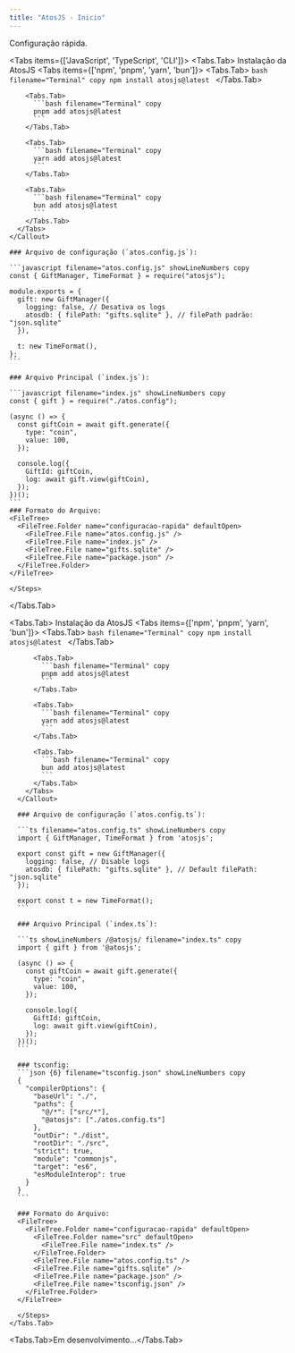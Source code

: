 ```yaml
---
title: "AtosJS - Inicio"
---
```




<Home />

<div style={{ display: 'flex', alignItems: 'center', gap: '0.5rem', fontSize: '2rem', fontWeight: 'bold' }}>
  <FaCogs size="3rem" />
  <span>Configuração rápida.</span>
</div>

<Tabs items={['JavaScript', 'TypeScript', 'CLI']}>
  <Tabs.Tab>
  <Steps>
    <Callout type="info">
      Instalação da AtosJS
      <Tabs items={['npm', 'pnpm', 'yarn', 'bun']}>
        <Tabs.Tab>
          ```bash filename="Terminal" copy
          npm install atosjs@latest
          ```
        </Tabs.Tab>

        <Tabs.Tab>
          ```bash filename="Terminal" copy
          pnpm add atosjs@latest
          ```
        </Tabs.Tab>

        <Tabs.Tab>
          ```bash filename="Terminal" copy
          yarn add atosjs@latest
          ```
        </Tabs.Tab>

        <Tabs.Tab>
          ```bash filename="Terminal" copy
          bun add atosjs@latest
          ```
        </Tabs.Tab>
      </Tabs>
    </Callout>

    ### Arquivo de configuração (`atos.config.js`):

    ```javascript filename="atos.config.js" showLineNumbers copy
    const { GiftManager, TimeFormat } = require("atosjs");

    module.exports = {
      gift: new GiftManager({
        logging: false, // Desativa os logs
        atosdb: { filePath: "gifts.sqlite" }, // filePath padrão: "json.sqlite"
      }),

      t: new TimeFormat(),
    };
    ```

    ### Arquivo Principal (`index.js`):

    ```javascript filename="index.js" showLineNumbers copy
    const { gift } = require("./atos.config");

    (async () => {
      const giftCoin = await gift.generate({
        type: "coin",
        value: 100,
      });

      console.log({
        GiftId: giftCoin,
        log: await gift.view(giftCoin),
      });
    })();
    ```
    ### Formato do Arquivo:
    <FileTree>
      <FileTree.Folder name="configuracao-rapida" defaultOpen>
        <FileTree.File name="atos.config.js" />
        <FileTree.File name="index.js" />
        <FileTree.File name="gifts.sqlite" />
        <FileTree.File name="package.json" />
      </FileTree.Folder>
    </FileTree>

    </Steps>
  </Tabs.Tab>

  <Tabs.Tab>
    <Steps>
      <Callout type="info">
        Instalação da AtosJS
        <Tabs items={['npm', 'pnpm', 'yarn', 'bun']}>
          <Tabs.Tab>
            ```bash filename="Terminal" copy
            npm install atosjs@latest
            ```
          </Tabs.Tab>

          <Tabs.Tab>
            ```bash filename="Terminal" copy
            pnpm add atosjs@latest
            ```
          </Tabs.Tab>

          <Tabs.Tab>
            ```bash filename="Terminal" copy
            yarn add atosjs@latest
            ```
          </Tabs.Tab>

          <Tabs.Tab>
            ```bash filename="Terminal" copy
            bun add atosjs@latest
            ```
          </Tabs.Tab>
        </Tabs>
      </Callout>

      ### Arquivo de configuração (`atos.config.ts`):

      ```ts filename="atos.config.ts" showLineNumbers copy
      import { GiftManager, TimeFormat } from 'atosjs';

      export const gift = new GiftManager({
        logging: false, // Disable logs
        atosdb: { filePath: "gifts.sqlite" }, // Default filePath: "json.sqlite"
      });

      export const t = new TimeFormat();
      ```

      ### Arquivo Principal (`index.ts`):

      ```ts showLineNumbers /@atosjs/ filename="index.ts" copy
      import { gift } from '@atosjs';

      (async () => {
        const giftCoin = await gift.generate({
          type: "coin",
          value: 100,
        });

        console.log({
          GiftId: giftCoin,
          log: await gift.view(giftCoin),
        });
      })();
      ```

      ### tsconfig:
      ```json {6} filename="tsconfig.json" showLineNumbers copy
      {
        "compilerOptions": {
          "baseUrl": "./",
          "paths": {
            "@/*": ["src/*"],
            "@atosjs": ["./atos.config.ts"]
          },
          "outDir": "./dist",
          "rootDir": "./src",
          "strict": true,
          "module": "commonjs",
          "target": "es6",
          "esModuleInterop": true
        }
      }
      ```

      ### Formato do Arquivo:
      <FileTree>
        <FileTree.Folder name="configuracao-rapida" defaultOpen>
          <FileTree.Folder name="src" defaultOpen>
            <FileTree.File name="index.ts" />
          </FileTree.Folder>
          <FileTree.File name="atos.config.ts" />
          <FileTree.File name="gifts.sqlite" />
          <FileTree.File name="package.json" />
          <FileTree.File name="tsconfig.json" />
        </FileTree.Folder>
      </FileTree>

      </Steps>
    </Tabs.Tab>

  <Tabs.Tab>Em desenvolvimento...</Tabs.Tab>
</Tabs>
